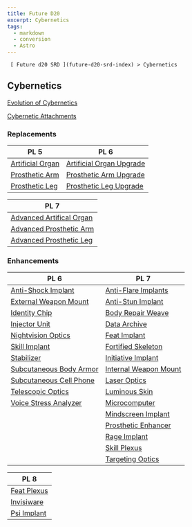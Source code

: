 ```yaml
---
title: Future D20
excerpt: Cybernetics
tags:
  - markdown
  - conversion
  - Astro
---
```








     [ Future d20 SRD ](future-d20-srd-index) > Cybernetics
    




## Cybernetics
   



[Evolution of Cybernetics](future-d20-srd-cybernetics-evolution-of-cybernetics)




[
     Cybernetic Attachments
    ](future-d20-srd-cybernetics-cybernetic-attachments)



### Replacements
    

| PL 5                                                                 | PL 6                                                                 |
|----------------------------------------------------------------------|----------------------------------------------------------------------|
| [Artificial Organ](future-d20-srd-cybernetics-artificial-organ)      | [Artificial Organ Upgrade](future-d20-srd-cybernetics-artificial-organ-upgrade)      |
| [Prosthetic Arm](future-d20-srd-cybernetics-prosthetic-arm)          | [Prosthetic Arm Upgrade](future-d20-srd-cybernetics-prosthetic-arm-upgrade)          |
| [Prosthetic Leg](future-d20-srd-cybernetics-prosthetic-leg)          | [Prosthetic Leg Upgrade](future-d20-srd-cybernetics-prosthetic-leg-upgrade)          |


| PL 7                                                                 |
|----------------------------------------------------------------------|
| [Advanced Artifical Organ](future-d20-srd-cybernetics-advanced-artificial-organ)         |
| [Advanced Prosthetic Arm](future-d20-srd-cybernetics-advanced-prosthetic-arm)            |
| [Advanced Prosthetic Leg](future-d20-srd-cybernetics-advanced-prosthetic-leg)            |

### Enhancements
    



| PL 6                                                                 | PL 7                                                                 |
|----------------------------------------------------------------------|----------------------------------------------------------------------|
| [Anti-Shock Implant](future-d20-srd-cybernetics-anti-shock-implant)  | [Anti-Flare Implants](future-d20-srd-cybernetics-anti-flare-implants)|
| [External Weapon Mount](future-d20-srd-cybernetics-external-weapons-mount) | [Anti-Stun Implant](future-d20-srd-cybernetics-anti-shock-implant)   |
| [Identity Chip](future-d20-srd-cybernetics-identity-chip)            | [Body Repair Weave](future-d20-srd-cybernetics-body-repair-weave)    |
| [Injector Unit](future-d20-srd-cybernetics-injector-unit)            | [Data Archive](future-d20-srd-cybernetics-data-archive)              |
| [Nightvision Optics](future-d20-srd-cybernetics-nightvision-optics)  | [Feat Implant](future-d20-srd-cybernetics-feat-implant)              |
| [Skill Implant](future-d20-srd-cybernetics-skill-implant)            | [Fortified Skeleton](future-d20-srd-cybernetics-fortified-skeleton)  |
| [Stabilizer](future-d20-srd-cybernetics-stabilizer)                  | [Initiative Implant](future-d20-srd-cybernetics-initiative-implant)  |
| [Subcutaneous Body Armor](future-d20-srd-cybernetics-subcutaneous-body-armor) | [Internal Weapon Mount](future-d20-srd-cybernetics-internal-weapon-mount) |
| [Subcutaneous Cell Phone](future-d20-srd-cybernetics-subcutaneous-cell-phone) | [Laser Optics](future-d20-srd-cybernetics-laser-optics)              |
| [Telescopic Optics](future-d20-srd-cybernetics-telescopic-optics)    | [Luminous Skin](future-d20-srd-cybernetics-luminous-skin)            |
| [Voice Stress Analyzer](future-d20-srd-cybernetics-voice-stress-analyzer) | [Microcomputer](future-d20-srd-cybernetics-microcomputer)            |
|                                                                      | [Mindscreen Implant](future-d20-srd-cybernetics-mindscreen-implant)  |
|                                                                      | [Prosthetic Enhancer](future-d20-srd-cybernetics-prosthetic-enhancer)|
|                                                                      | [Rage Implant](future-d20-srd-cybernetics-rage-implant)              |
|                                                                      | [Skill Plexus](future-d20-srd-cybernetics-skill-plexus)              |
|                                                                      | [Targeting Optics](future-d20-srd-cybernetics-targeting-optics)      |

| PL 8                                                                 |
|----------------------------------------------------------------------|
| [Feat Plexus](future-d20-srd-cybernetics-feat-plexus)                |
| [Invisiware](future-d20-srd-cybernetics-invisiware)                  |
| [Psi Implant](future-d20-srd-cybernetics-psi-implant)                |